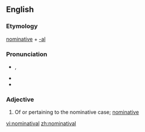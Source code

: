 ==English==

===Etymology===
[[nominative]] + [[-al]]

===Pronunciation===
* {{a|GenAm}} {{IPA|/ˌnɑmɪnəˈtivəl/}}, {{SAMPA|/%nAmIn@"tiv@l/}}
* {{hyphenation|nom|i|na|ti|val}}
* {{rhymes|iːvəl}}

===Adjective===
{{en-adj|-}}

# {{context|grammar}} Of or pertaining to the nominative case; [[nominative]]

[[vi:nominatival]]
[[zh:nominatival]]